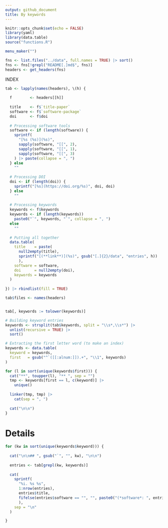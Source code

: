```yaml
---
output: github_document
title: By keywords
---
```


```r
knitr::opts_chunk$set(echo = FALSE)
library(yaml)
library(data.table)
source("functions.R")
```

```r
menu_maker("")
```

```r
fns <- list.files("../data", full.names = TRUE) |> sort()
fns <- fns[!grepl("README[.]md$", fns)]
headers <- get_headers(fns)
```

INDEX

```r
tab <- lapply(names(headers), \(h) {
  
  f        <- headers[[h]]
  
  title    <- f$`title-paper`
  software <- f$`software-package`
  doi      <- f$doi
  
  # Processing software tools
  software <- if (length(software)) {
    sprintf(
      "[%s (%s)](%s)",
      sapply(software, "[[", 2),
      sapply(software, "[[", 1),
      sapply(software, "[[", 3)
    ) |> paste(collapse = ", ")
  } else
    ""
  
  # Processing DOI
  doi <- if (length(doi)) {
    sprintf("[%s](https://doi.org/%s)", doi, doi)
  } else 
    ""
  
  # Processing keywords
  keywords <- f$keywords
  keywords <- if (length(keywords))
    paste0("`", keywords, "`", collapse = ", ")
  else
    ""
  
  # Putting all together
  data.table(
    title    = paste(
      null2empty(title),
      sprintf("[(**link**)](%s)", gsub("[.]{2}/data", "entries", h))
      ),
    software = software,
    doi      = null2empty(doi),
    keywords = keywords
  )
  
}) |> rbindlist(fill = TRUE)

tab$files <- names(headers)


tab[, keywords := tolower(keywords)]

# Building keyword entries
keywords <- strsplit(tab$keywords, split = "\\s*,\\s*") |>
  unlist(recursive = TRUE) |>
  sort()

# Extracting the first letter word (to make an index)
keywords <- data.table(
  keyword = keywords,
  first   = gsub("^`([[:alnum:]]).+", "\\1", keywords)
)

for (l in sort(unique(keywords$first))) {
  cat("**", toupper(l), "** ", sep = "")
  tmp <- keywords[first == l, c(keyword)] |>
    unique()
  
  linker(tmp, tmp) |>
    cat(sep = ", ")
  
  cat("\n\n")
}
```

# Details

```r
for (kw in sort(unique(keywords$keyword))) {
  
  cat("\n\n## ", gsub("`", "", kw), "\n\n")
  
  entries <- tab[grepl(kw, keywords)]
  
  cat(
    sprintf(
      "%i. %s %s",
      1:nrow(entries),
      entries$title,
      fifelse(entries$software == "", "", paste0("(*software*: ", entries$software, ")"))
      ),
    sep = "\n"
  )

}
```


